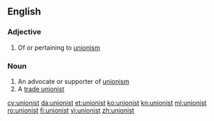 ==English==

===Adjective===
{{en-adj}}

# {{sometimes|capitalised}} Of or pertaining to [[unionism]]

===Noun===
{{en-noun}}

# An advocate or supporter of [[unionism]]
# A [[trade unionist]]

[[cy:unionist]]
[[da:unionist]]
[[et:unionist]]
[[ko:unionist]]
[[kn:unionist]]
[[ml:unionist]]
[[ro:unionist]]
[[fi:unionist]]
[[vi:unionist]]
[[zh:unionist]]